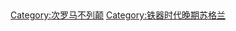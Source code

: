 {{Navbox
| name  = 古北地
| state = <includeonly>{{{state|collapsed}}}</includeonly>
| title = {{link-en|古北地|Hen Ogledd}}
|listclass = hlist
| titlestyle = background:#90db90;
| groupstyle = background:#c1e6c1;
| abovestyle = background:#c1e6c1;
| group1 = 主要王国
| list1  =
* [[斯特拉思克莱德王国|阿尔特克卢特]]
* [[不列颠布里内赫|布里内赫]]（可能的）
* [[德夫尔]]（可能的）
* {{link-en|埃尔梅特|Elmet}}
* [[高多汀|戈多丁]]
* {{link-en|雷格德|Rheged}}
| group2 = 次要王国及次要地区
| list2 =
* {{link-en|艾朗 (王国)|Aeron (kingdom)|艾朗}}
* {{link-en|卡尔赫维尼德|Calchfynydd}}
* [[爱丁堡|埃丁]]
* {{link-en|马瑙戈多丁|Manaw Gododdin}}
* {{link-en|诺万特|Novant}}
| group3 = 其他地方
| list3 =
* {{link-en|阿瑟雷特|Arthuret|阿尔夫德里德}}
* [[卡莱尔]]
* {{link-en|卡特里克 (北约克郡)|Catterick, North Yorkshire|卡特赖斯}}
* {{link-en|卡莱多尼亚森林|Caledonian Forest|科伊德凯利当}}
* {{link-en|邓巴顿岩|Dumbarton Rock}}
* [[林迪斯方|伊尼斯梅特凯德]]
| group4 = 人物
| list4 =
* {{link-en|阿内林|Aneirin}}
* {{link-en|克利德诺·埃丁|Clydno Eiddin}}
* {{link-en|科伊尔·亨|Coel Hen}}
* {{link-en|基内达|Cunedda}}
* {{link-en|圣明戈|Saint Mungo|圣肯蒂格尔恩}}
* {{link-en|埃尔芬·阿普·圭德诺|Elffin ap Gwyddno}}
* {{link-en|瓜洛格·阿普·伦诺格|Gwallog ap Llaennog}}
* {{link-en|古恩多劳|Gwenddolau}}
* {{link-en|利瓦尔赫·亨|Llywarch Hen}}
* {{link-en|莫尔坎特·比尔克|Morcant Bulc}}
* {{link-en|米尔丁·威尔特|Myrddin Wyllt}}
* {{link-en|奥瓦因·马布·伊里恩|Owain mab Urien}}
* {{link-en|帕博·波斯特·普里达因|Pabo Post Prydain|帕博}}
* {{link-en|里德尔赫·海尔|Rhydderch Hael}}
* {{link-en|塔尔海阿尔恩·塔德·阿文|Talhaearn Tad Awen|塔尔海阿尔恩}}
* [[塔利埃辛]]
* {{link-en|伊里恩|Urien}}
* {{link-en|佩雷迪尔|Peredur|古尔吉与佩雷迪尔}}
}}<noinclude>
<br/>{{collapsible option}}

[[Category:次罗马不列颠]]
[[Category:铁器时代晚期苏格兰]]

</noinclude>